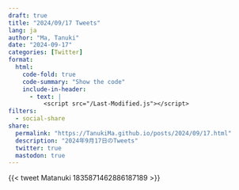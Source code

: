 ```yaml
---
draft: true
title: "2024/09/17 Tweets"
lang: ja
author: "Ma, Tanuki"
date: "2024-09-17"
categories: [Twitter]
format:
  html:
    code-fold: true
    code-summary: "Show the code"
    include-in-header: 
      - text: |
          <script src="/Last-Modified.js"></script>
filters:
  - social-share
share:
  permalink: "https://TanukiMa.github.io/posts/2024/09/17.html"
  description: "2024年9月17日のTweets"
  twitter: true
  mastodon: true
---
```


{{< tweet Matanuki 1835871462886187189 >}}

<div id="last-modified"></div>
